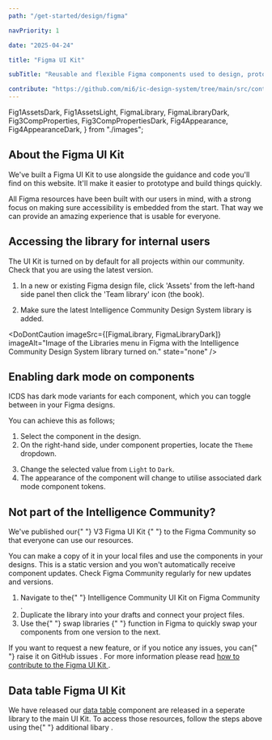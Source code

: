 ```yaml
---
path: "/get-started/design/figma"

navPriority: 1

date: "2025-04-24"

title: "Figma UI Kit"

subTitle: "Reusable and flexible Figma components used to design, prototype and hand-off designs for apps and digital products."

contribute: "https://github.com/mi6/ic-design-system/tree/main/src/content/structured/get-started/design/figma.mdx"
---
```


  Fig1AssetsDark,
  Fig1AssetsLight,
  FigmaLibrary,
  FigmaLibraryDark,
  Fig3CompProperties,
  Fig3CompPropertiesDark,
  Fig4Appearance,
  Fig4AppearanceDark,
} from "./images";

## About the Figma UI Kit

We've built a Figma UI Kit to use alongside the guidance and code you'll find on this website. It'll make it easier to prototype and build things quickly.

All Figma resources have been built with our users in mind, with a strong focus on making sure accessibility is embedded from the start. That way we can provide an amazing experience that is usable for everyone.

## Accessing the library for internal users

The UI Kit is turned on by default for all projects within our community. Check that you are using the latest version.

1. In a new or existing Figma design file, click 'Assets' from the left-hand side panel then click the 'Team library' icon (the book).

<DoubleDoDontCaution>
  <DoDontCaution
    imageSrc={[Fig1AssetsLight, Fig1AssetsDark]}
    imageAlt="Figma screen showing Assets with ICDS libraries listed."
    state="none"
  />
</DoubleDoDontCaution>

2. Make sure the latest Intelligence Community Design System library is added.

<DoDontCaution
  imageSrc={[FigmaLibrary, FigmaLibraryDark]}
  imageAlt="Image of the Libraries menu in Figma with the Intelligence Community Design System library turned on."
  state="none"
/>

## Enabling dark mode on components

ICDS has dark mode variants for each component, which you can toggle between in your Figma designs.

You can achieve this as follows;

1. Select the component in the design.
2. On the right-hand side, under component properties, locate the `Theme` dropdown.

<DoubleDoDontCaution>
  <DoDontCaution
    imageSrc={[Fig3CompProperties, Fig3CompPropertiesDark]}
    imageAlt="Figma properties for a component showing Theme dropdown."
    state="none"
  />
</DoubleDoDontCaution>

3. Change the selected value from `Light` to `Dark`.
4. The appearance of the component will change to utilise associated dark mode component tokens.

<DoubleDoDontCaution>
  <DoDontCaution
    imageSrc={[Fig4Appearance, Fig4AppearanceDark]}
    imageAlt="Figma Appearance properties showing Component Tokens are set to Dark Mode."
    state="none"
  />
</DoubleDoDontCaution>

## Not part of the Intelligence Community?

<p>
  We've published our{" "}
  <ic-link
    target="_blank"
    href="https://www.figma.com/community/file/1498958950039853080"
    rel="noreferrer noopener nofollow"
  >
    V3 Figma UI Kit
  </ic-link>{" "}
  to the Figma Community so that everyone can use our resources.
</p>
<p>
  You can make a copy of it in your local files and use the components in your
  designs. This is a static version and you won't automatically receive
  component updates. Check Figma Community regularly for new updates and
  versions.
</p>

<ol>
  <li>
    Navigate to the{" "}
    <ic-link
      target="_blank"
      href="https://www.figma.com/community/file/1498958950039853080"
      rel="noreferrer noopener nofollow"
    >
      Intelligence Community UI Kit on Figma Community
    </ic-link>
    .
  </li>
  <li>
    Duplicate the library into your drafts and connect your project files.
  </li>
  <li>
    Use the{" "}
    <ic-link
      target="_blank"
      href="https://help.figma.com/hc/en-us/articles/360039150413-Swap-components-and-instances"
      rel="noreferrer noopener nofollow"
    >
      swap libraries
    </ic-link>{" "}
    function in Figma to quickly swap your components from one version to the
    next.
  </li>
</ol>
<p>
  If you want to request a new feature, or if you notice any issues, you can{" "}
  <ic-link
    target="_blank"
    href="https://github.com/mi6/ic-design-system/issues"
    rel="noreferrer noopener nofollow"
  >
    raise it on GitHub issues
  </ic-link>
  . For more information please read <a href="/community/contribute#contribute-to-the-figma-ui-kit">
    how to contribute to the Figma UI Kit
  </a>.
</p>

## Data table Figma UI Kit

<p>
  We have released our <a href="/components/data-table">data table</a> component
  are released in a seperate library to the main UI Kit. To access those
  resources, follow the steps above using the{" "}
  <ic-link
    target="_blank"
    href="https://www.figma.com/community/file/1498962049358219292"
    rel="noreferrer noopener nofollow"
  >
    additional libary
  </ic-link>
  .
</p>
